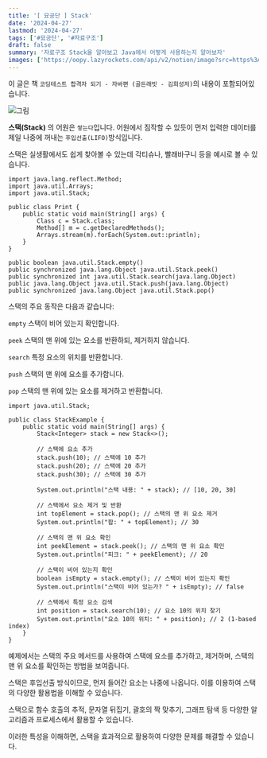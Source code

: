 ```yaml
---
title: '[ 묘공단 ] Stack'
date: '2024-04-27'
lastmod: '2024-04-27'
tags: ['#묘공단', '#자료구조']
draft: false
summary: '자료구조 Stack을 알아보고 Java에서 어떻게 사용하는지 알아보자'
images: ['https://oopy.lazyrockets.com/api/v2/notion/image?src=https%3A%2F%2Fprod-files-secure.s3.us-west-2.amazonaws.com%2Fcdb6699c-3ce4-4a16-96b1-929cdcb3d7ef%2F9b77f5ac-e71e-41f5-8285-ee0e5bdbe0f1%2FFrame_67.png&blockId=cfd8eda1-92a5-411e-9497-8d659f3d9c91']
---
```


이 글은 책 `코딩테스트 합격자 되기 - 자바편 (골든래빗 - 김희성저)`의 내용이 포함되어있습니다. 

![그림](https://oopy.lazyrockets.com/api/v2/notion/image?src=https%3A%2F%2Fprod-files-secure.s3.us-west-2.amazonaws.com%2Fcdb6699c-3ce4-4a16-96b1-929cdcb3d7ef%2F9b77f5ac-e71e-41f5-8285-ee0e5bdbe0f1%2FFrame_67.png&blockId=cfd8eda1-92a5-411e-9497-8d659f3d9c91)

**스택(Stack)** 의 어원은 `쌓는다`입니다. 어원에서 짐작할 수 있듯이 먼저 입력한 데이터를 제일 나중에 꺼내는 `후입선출(LIFO)`방식입니다.

스택은 실생활에서도 쉽게 찾아볼 수 있는데 각티슈나, 빨래바구니 등을 예시로 볼 수 있습니다.

```java:Stack메서드확인
import java.lang.reflect.Method;
import java.util.Arrays;
import java.util.Stack;

public class Print {
    public static void main(String[] args) {
        Class c = Stack.class;
        Method[] m = c.getDeclaredMethods();
        Arrays.stream(m).forEach(System.out::println);
    }
}
```

```java:결과
public boolean java.util.Stack.empty()
public synchronized java.lang.Object java.util.Stack.peek()
public synchronized int java.util.Stack.search(java.lang.Object)
public java.lang.Object java.util.Stack.push(java.lang.Object)
public synchronized java.lang.Object java.util.Stack.pop()
```
스택의 주요 동작은 다음과 같습니다:

`empty` 스택이 비어 있는지 확인합니다.

`peek` 스택의 맨 위에 있는 요소를 반환하되, 제거하지 않습니다.

`search` 특정 요소의 위치를 반환합니다.

`push` 스택의 맨 위에 요소를 추가합니다.

`pop` 스택의 맨 위에 있는 요소를 제거하고 반환합니다.

```java:Stack예제
import java.util.Stack;

public class StackExample {
    public static void main(String[] args) {
        Stack<Integer> stack = new Stack<>();
        
        // 스택에 요소 추가
        stack.push(10); // 스택에 10 추가
        stack.push(20); // 스택에 20 추가
        stack.push(30); // 스택에 30 추가
        
        System.out.println("스택 내용: " + stack); // [10, 20, 30]
        
        // 스택에서 요소 제거 및 반환
        int topElement = stack.pop(); // 스택의 맨 위 요소 제거
        System.out.println("팝: " + topElement); // 30
        
        // 스택의 맨 위 요소 확인
        int peekElement = stack.peek(); // 스택의 맨 위 요소 확인
        System.out.println("피크: " + peekElement); // 20
        
        // 스택이 비어 있는지 확인
        boolean isEmpty = stack.empty(); // 스택이 비어 있는지 확인
        System.out.println("스택이 비어 있는가? " + isEmpty); // false
        
        // 스택에서 특정 요소 검색
        int position = stack.search(10); // 요소 10의 위치 찾기
        System.out.println("요소 10의 위치: " + position); // 2 (1-based index)
    }
}

```

예제에서는 스택의 주요 메서드를 사용하여 스택에 요소를 추가하고, 제거하며, 스택의 맨 위 요소를 확인하는 방법을 보여줍니다. 

스택은 후입선출 방식이므로, 먼저 들어간 요소는 나중에 나옵니다. 이를 이용하여 스택의 다양한 활용법을 이해할 수 있습니다.


스택으로 함수 호출의 추적, 문자열 뒤집기, 괄호의 짝 맞추기, 그래프 탐색 등 다양한 알고리즘과 프로세스에서 활용할 수 있습니다. 

이러한 특성을 이해하면, 스택을 효과적으로 활용하여 다양한 문제를 해결할 수 있습니다.